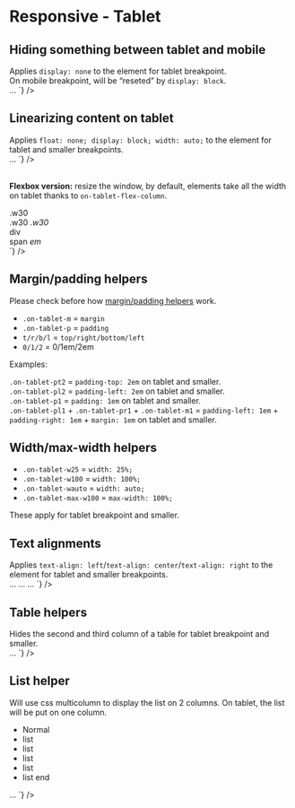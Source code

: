 
<Meta title={getTitle(__filename)} />

# Responsive - Tablet

## Hiding something between tablet and mobile

<div class="flex flex-justify-space-between mb2 on-mobile-flex-column">
  <div class="w49 flex-align-self-center">
	Applies <code>display: none</code> to the element for tablet breakpoint. <br />
	On mobile breakpoint, will be “reseted” by <code>display: block</code>.
  </div>
  <div class="w49">
<Source
  language='html'
  light
  format
  code={`
<span className="no-tablet">…</span>
`}
/>

  </div>
</div>

## Linearizing content on tablet

<div class="flex flex-justify-space-between mb2 on-mobile-flex-column">
  <div class="w49 flex-align-self-center">
	Applies <code>float: none; display: block; width: auto;</code> to the element for tablet and smaller breakpoints.
  </div>
  <div class="w49">
<Source
  language='html'
  light
  format
  code={`
<span className="auto-tablet">…</span>
`}
/>
  </div>
</div>

<br />

<strong>Flexbox version:</strong> resize the window, by default, elements take all the width on tablet thanks to <code>on-tablet-flex-column</code>.

<div class="flex flex-justify-space-between mb2 on-mobile-flex-column">
  <div class="w49 flex-align-self-center">
    <div class="flex flex-justify-space-between on-tablet-flex-column border color-global-light">
      <div class="bg-primary p1 w30">.w30</div>
      <span class="bg-primary p1 w30">.w30</span>
      <em class="bg-primary p1 w30">.w30</em>
    </div>
  </div>
  <div class="w49 flex-align-self-center">
<Source
  language='html'
  light
  format
  code={`
<div className="flex flex-justify-space-between on-tablet-flex-column">
  <div className="w30">div</div>
  <span className="w30">span</span>
  <em className="w30">em</em>
</div>
`}
/>
  </div>
</div>

## Margin/padding helpers

Please check before how <a href="?path=/docs/front-end-helpers-margin-padding--page">margin/padding helpers</a> work.

- <code>.on-tablet-m</code> = <code>margin</code>
- <code>.on-tablet-p</code> = <code>padding</code>
- <code>t/r/b/l</code> = <code>top/right/bottom/left</code>
- <code>0/1/2</code> = 0/1em/2em

Examples:

<div class="flex flex-justify-space-between mb1 on-mobile-flex-column">
  <div class="w49 on-mobile-mb1 border">
    <div class="on-tablet-pt2 bg-primary ">
      <code>.on-tablet-pt2</code> = <code>padding-top: 2em</code> <span class="color-white">on tablet and smaller</span>.
    </div>
  </div>
  <div class="w49 on-mobile-mb1 border">
    <div class="on-tablet-pl2 bg-primary">
      <code>.on-tablet-pl2</code> = <code>padding-left: 2em</code> <span class="color-white">on tablet and smaller</span>.
    </div>
  </div>
</div>
<div class="flex flex-justify-space-between mb2 on-mobile-flex-column">
  <div class="w49 on-mobile-mb1 border">
    <div class="on-tablet-p1 bg-primary">
      <code>.on-tablet-p1</code> = <code>padding: 1em</code> <span class="color-white">on tablet and smaller</span>.
    </div>
  </div>
  <div class="w49 on-mobile-mb1 border">
    <div class="on-tablet-pl1 on-tablet-pr1 on-tablet-m1 bg-primary">
      <code>.on-tablet-pl1</code> + <code>.on-tablet-pr1</code> + <code>.on-tablet-m1</code>  = <code>padding-left: 1em</code> + <code>padding-right: 1em</code> + <code>margin: 1em</code> <span class="color-white">on tablet and smaller</span>.
    </div>
  </div>
</div>

## Width/max-width helpers

<div><ul class="list-2columns on-tablet-list-1column">
  <li><code>.on-tablet-w25</code> = <code>width: 25%;</code></li>
  <li><code>.on-tablet-w100</code> = <code>width: 100%;</code></li>
  <li><code>.on-tablet-wauto</code> = <code>width: auto;</code></li>
  <li><code>.on-tablet-max-w100</code> = <code>max-width: 100%;</code></li>
</ul></div>

These apply for tablet breakpoint and smaller.

## Text alignments

<div class="flex flex-justify-space-between mb2 on-mobile-flex-column">
  <div class="w49 flex-align-self-center">
	Applies <code>text-align: left</code>/<code>text-align: center</code>/<code>text-align: right</code> to the element for tablet and smaller breakpoints.
  </div>
  <div class="w49">
<Source
  language='html'
  light
  format
  code={`
<span className="on-tablet-text-left">…</span>
<span className="on-tablet-text-center">…</span>
<span className="on-tablet-text-right">…</span>
`}
/>
  </div>
</div>


## Table helpers

<div class="flex flex-justify-space-between mb2 on-mobile-flex-column">
  <div class="w49 flex-align-self-center">
	Hides the second and third column of a table for tablet breakpoint and smaller.
  </div>
  <div class="w49">
<Source
  language='html'
  light
  format
  code={`
<table className="on-tablet-hide-td2 on-tablet-hide-td3">…
`}
/>

  </div>
</div>

## List helper

<div class="flex flex-justify-space-between mb2 on-mobile-flex-column">
  <div class="w49 flex-align-self-center">
    Will use css multicolumn to display the list on 2 columns. On tablet, the list will be put on one column.
	<ul class="list-2columns on-tablet-list-1column">
		<li>Normal</li>
		<li>list</li>
		<li>list</li>
		<li>list</li>
		<li>list</li>
		<li>list end</li>
	</ul>
  </div>
  <div class="w49">
<Source
  language='html'
  light
  format
  code={`
<ul className="list-2columns on-tablet-list-1column">
…
</ul>
`}
/>
  </div>
</div>
